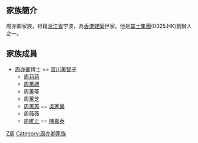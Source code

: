 {{香港望族
| 中文名=周亦卿家族
| 英文名=Chow Yei Ching Family
| 獲頒GBS=周亦卿
| 獲頒OBE=周亦卿
}}

==家族簡介==
周亦卿家族，祖籍[[浙江省|浙江省]]宁波，為[[香港|香港]][[建築|建築]]世家。他是[[其士集團|其士集團]](0025.HK)創辦人之一。

==家族成員==

* [[周亦卿|周亦卿]]博士  == [[宮川美智子|宮川美智子]] 
** [[周莉莉|周莉莉]]
** [[周蕙禮|周蕙禮]]
** 周蕙苓
** 周蕙芝
** [[周蕙蕙|周蕙蕙]] == [[吳家樂|吳家樂]]
** 周薇薇 
** [[周維正|周維正]] == [[陳嘉泰|陳嘉泰]]

 

{{其士國際}}
[[Category:宁波人|Z周]]
[[Category:周亦卿家族|Category:周亦卿家族]]